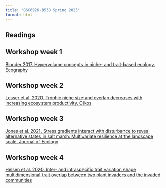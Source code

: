 ```yaml
---
title: "BSC6926-B53B Spring 2025"
format: html
---
```


## Readings

## Workshop week 1
[Blonder 2017. Hypervolume concepts in niche- and trait-based ecology. Ecography](https://doi.org/10.1111/ecog.03187)\

## Workshop week 2
[Lesser et al. 2020. Trophic niche size and overlap decreases with increasing ecosystem productivity. Oikos](https://doi.org/10.1111/oik.07026)\

## Workshop week 3
[Jones et al. 2021. Stress gradients interact with disturbance to reveal alternative states in salt marsh: Multivariate resilience at the landscape scale. Journal of Ecology](https://doi.org/10.1111/1365-2745.13552)

## Workshop week 4
[Helsen et al. 2020. Inter- and intraspecific trait variation shape multidimensional trait overlap between two plant invaders and the invaded communities](https://doi.org/10.1111/oik.06919)